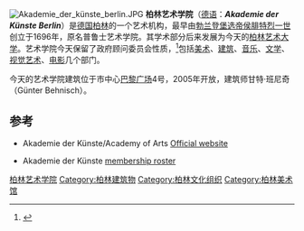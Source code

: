 [[Image:Akademie_der_künste_berlin.JPG|thumb]]
'''柏林艺术学院'''（[[德语|德语]]：'''''Akademie der Künste Berlin'''''）是[[德国|德国]][[柏林|柏林]]的一个艺术机构，最早由[[勃兰登堡选帝侯|勃兰登堡选帝侯]][[腓特烈一世_(普鲁士)|腓特烈一世]]创立于1696年，原名普鲁士艺术学院。其学术部分后来发展为今天的[[柏林艺术大学|柏林艺术大学]]。艺术学院今天保留了政府顾问委员会性质，<ref>{{citation | title= Akademie der Künste: About | publisher= ARTINFO | year= 2008 | url= http://www.artinfo.com/galleryguide/13365/1879/about/akademie-der-knste-berlin/ | accessdate= 2008-07-24 | archive-date= 2021-05-18 | archive-url= https://web.archive.org/web/20210518171756/http://www.artinfo.com/galleryguide/13365/1879/about/akademie-der-knste-berlin/ | dead-url= yes }}</ref>包括[[美术|美术]]、[[建筑|建筑]]、[[音乐|音乐]]、[[文学|文学]]、[[视觉艺术|视觉艺术]]、[[电影|电影]]几个部门。

今天的艺术学院建筑位于市中心[[巴黎广场|巴黎广场]]4号，2005年开放，建筑师甘特·班尼奇（Günter Behnisch）。

==参考==
{{reflist}}
*Akademie der Künste/Academy of Arts [http://www.adk.de/en/academy/academy/index.htm Official website] {{Wayback|url=http://www.adk.de/en/academy/academy/index.htm |date=20150811222132 }}
*{{de icon}} Akademie der Künste [http://www.adk.de/deutsch/aka_mitg_fst.html membership roster] {{Wayback|url=http://www.adk.de/deutsch/aka_mitg_fst.html |date=20050406192417 }}
{{coord|52|30|54|N|13|22|46|E|region:DE-BE_type:landmark|display=title}}

[[Category:柏林艺术学院|]]
[[Category:柏林建筑物|Category:柏林建筑物]]
[[Category:柏林文化组织|Category:柏林文化组织]]
[[Category:柏林美术馆|Category:柏林美术馆]]